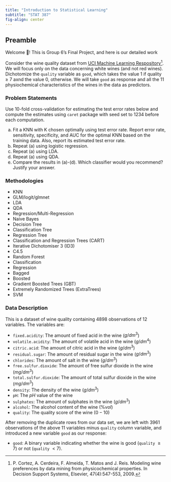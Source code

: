 ---
title: "Introduction to Statistical Learning"
subtitle: "STAT 387"
fig-align: center
---

## Preamble

Welcome 👋! This is Group 6's Final Project, and here is our detailed work

Consider the wine quality dataset from [UCI Machine Learning Respository](https://archive.ics.uci.edu/ml/datasets/Wine+Quality)[^1]. We will focus only on the data concerning white wines (and not red wines). Dichotomize the `quality` variable as `good`, which takes the value 1 if quality ≥ 7 axnd the value 0, otherwise. We will take `good` as response and all the 11 physiochemical characteristics of the wines in the data as predictors.

[^1]: P. Cortez, A. Cerdeira, F. Almeida, T. Matos and J. Reis. Modeling wine preferences by data mining from physicochemical properties. In Decision Support Systems, Elsevier, 47(4):547-553, 2009.

### Problem Statements

Use 10-fold cross-validation for estimating the test error rates below and compute the estimates using `caret` package with seed set to 1234 before each computation.

(a) Fit a KNN with K chosen optimally using test error rate. Report error rate, sensitivity, specificity, and AUC for the optimal KNN based on the training data. Also, report its estimated test error rate.
(b) Repeat (a) using logistic regression.
(c) Repeat (a) using LDA.
(d) Repeat (a) using QDA.
(e) Compare the results in (a)-(d). Which classifier would you recommend? Justify your answer.


### Methodologies

-   KNN
-   GLM/logit/glmnet
-   LDA
-   QDA
-   Regression/Multi-Regression
-   Naive Bayes
-   Decision Tree
-   Classification Tree
-   Regression Tree
-   Classification and Regression Trees (CART)
-   Iterative Dichotomiser 3 (ID3)
-   C4.5
-   Random Forest
-   Classification
-   Regression
-   Bagged
-   Boosted
-   Gradient Boosted Trees (GBT)
-   Extremely Randomized Trees (ExtraTrees)
-   SVM


### Data Description

This is a dataset of wine quality containing 4898 observations of 12 variables. The variables are:

-   `fixed.acidity`: The amount of fixed acid in the wine ($g/dm^3$)
-   `volatile.acidity`: The amount of volatile acid in the wine ($g/dm^4$)
-   `citric.acid`: The amount of citric acid in the wine ($g/dm^3$)
-   `residual.sugar`: The amount of residual sugar in the wine ($g/dm^3$)
-   `chlorides`: The amount of salt in the wine ($g/dm^3$)
-   `free.sulfur.dioxide`: The amount of free sulfur dioxide in the wine ($mg/dm^3$)
-   `total.sulfur.dioxide`: The amount of total sulfur dioxide in the wine ($mg/dm^3$)
-   `density`: The density of the wine ($g/dm^3$)
-   `pH`: The $pH$ value of the wine
-   `sulphates`: The amount of sulphates in the wine ($g/dm^3$)
-   `alcohol`: The alcohol content of the wine ($\% vol$)
-   `quality`: The quality score of the wine ($0-10$)

After removing the duplicate rows from our data set, we are left with 3961 observations of the above 11 variables minus `quality` column variable, and introduced a new variable `good` as our response:

-   `good`: A binary variable indicating whether the wine is good (`quality` $\geq 7$) or not (`quality` $<7$).

